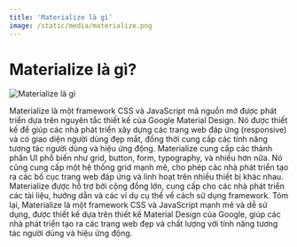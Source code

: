 ```yaml
---
title: 'Materialize là gì'
image: /static/media/materialize.png
---
```


# Materialize là gì?

![Materialize là gì](/static/media/materialize.png)

Materialize là một framework CSS và JavaScript mã nguồn mở được phát triển dựa trên nguyên tắc thiết kế của Google Material Design. Nó được thiết kế để giúp các nhà phát triển xây dựng các trang web đáp ứng (responsive) và có giao diện người dùng đẹp mắt, đồng thời cung cấp các tính năng tương tác người dùng và hiệu ứng động. Materialize cung cấp các thành phần UI phổ biến như grid, button, form, typography, và nhiều hơn nữa. Nó cũng cung cấp một hệ thống grid mạnh mẽ, cho phép các nhà phát triển tạo ra các bố cục trang web đáp ứng và linh hoạt trên nhiều thiết bị khác nhau. Materialize được hỗ trợ bởi cộng đồng lớn, cung cấp cho các nhà phát triển các tài liệu, hướng dẫn và các ví dụ cụ thể về cách sử dụng framework. Tóm lại, Materialize là một framework CSS và JavaScript mạnh mẽ và dễ sử dụng, được thiết kế dựa trên thiết kế Material Design của Google, giúp các nhà phát triển tạo ra các trang web đẹp và chất lượng với tính năng tương tác người dùng và hiệu ứng động.
